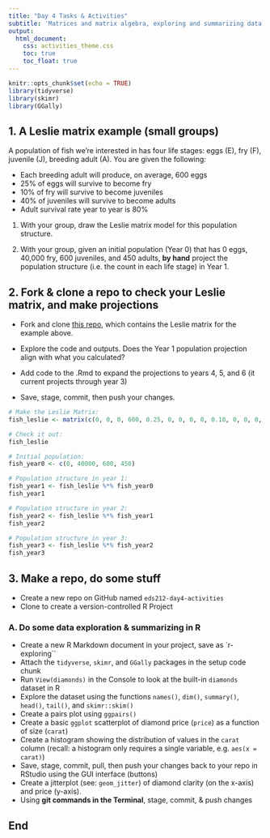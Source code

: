 ```yaml
---
title: "Day 4 Tasks & Activities"
subtitle: 'Matrices and matrix algebra, exploring and summarizing data'
output: 
  html_document:
    css: activities_theme.css
    toc: true
    toc_float: true
---
```


```r
knitr::opts_chunk$set(echo = TRUE)
library(tidyverse)
library(skimr)
library(GGally)
```

## 1. A Leslie matrix example (small groups)

A population of fish we're interested in has four life stages: eggs (E), fry (F), juvenile (J), breeding adult (A). You are given the following:

- Each breeding adult will produce, on average, 600 eggs
- 25% of eggs will survive to become fry
- 10% of fry will survive to become juveniles
- 40% of juveniles will survive to become adults
- Adult survival rate year to year is 80%

1. With your group, draw the Leslie matrix model for this population structure.

2. With your group, given an initial population (Year 0) that has 0 eggs, 40,000 fry, 600 juveniles, and 450 adults, **by hand** project the population structure (i.e. the count in each life stage) in Year 1.

## 2. Fork & clone a repo to check your Leslie matrix, and make projections

- Fork and clone [this repo](https://github.com/allisonhorst/eds212-leslie-matrix), which contains the Leslie matrix for the example above. 

- Explore the code and outputs. Does the Year 1 population projection align with what you calculated? 

- Add code to the .Rmd to expand the projections to years 4, 5, and 6 (it current projects through year 3)

- Save, stage, commit, then push your changes.

```r
# Make the Leslie Matrix:
fish_leslie <- matrix(c(0, 0, 0, 600, 0.25, 0, 0, 0, 0, 0.10, 0, 0, 0, 0, 0.4, 0.8), nrow = 4, ncol = 4, byrow = TRUE)

# Check it out:
fish_leslie

# Initial population: 
fish_year0 <- c(0, 40000, 600, 450)

# Population structure in year 1:
fish_year1 <- fish_leslie %*% fish_year0
fish_year1

# Population structure in year 2: 
fish_year2 <- fish_leslie %*% fish_year1
fish_year2

# Population structure in year 3: 
fish_year3 <- fish_leslie %*% fish_year2
fish_year3
```


## 3. Make a repo, do some stuff

- Create a new repo on GitHub named `eds212-day4-activities`
- Clone to create a version-controlled R Project

### A. Do some data exploration & summarizing in R

- Create a new R Markdown document in your project, save as `r-exploring``
- Attach the `tidyverse`, `skimr`, and `GGally` packages in the setup code chunk
- Run `View(diamonds)` in the Console to look at the built-in `diamonds` dataset in R
- Explore the dataset using the functions `names()`, `dim()`, `summary()`, `head()`, `tail()`, and `skimr::skim()`
- Create a pairs plot using `ggpairs()`
- Create a basic `ggplot` scatterplot of diamond price (`price`) as a function of size (`carat`)
- Create a histogram showing the distribution of values in the `carat` column (recall: a histogram only requires a single variable, e.g. `aes(x = carat)`)
- Save, stage, commit, pull, then push your changes back to your repo in RStudio using the GUI interface (buttons)
- Create a jitterplot (see: `geom_jitter`) of diamond clarity (on the x-axis) and price (y-axis). 
- Using **git commands in the Terminal**, stage, commit, & push changes



## End



